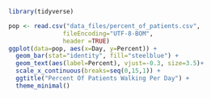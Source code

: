```r
library(tidyverse)

pop <- read.csv("data_files/percent_of_patients.csv",
               fileEncoding="UTF-8-BOM",
               header =TRUE)
ggplot(data=pop, aes(x=Day, y=Percent)) + 
  geom_bar(stat="identity", fill="steelblue") +
  geom_text(aes(label=Percent), vjust=-0.3, size=3.5)+
  scale_x_continuous(breaks=seq(0,15,1)) +
  ggtitle("Percent Of Patients Walking Per Day") +
  theme_minimal()
```
